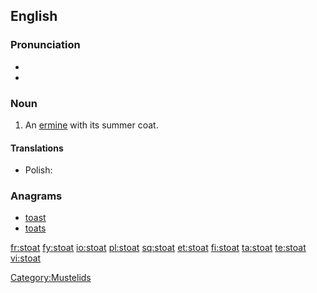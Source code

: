 ==English==
{{wikipedia}}
===Pronunciation===
* {{IPA|/ˈstəʊt/}}
* {{rhymes|əʊt}}

===Noun===
{{en-noun}}

# An [[ermine]] with its summer coat.


====Translations====
{{trans-top|that which amuses}}
* Polish: {{t|pl|gronostaj}}
{{trans-mid}}
{{trans-bottom}}

===Anagrams===
* [[toast#English|toast]]
* [[toats#English|toats]]


[[Category:Mustelids]]

[[fr:stoat]]
[[fy:stoat]]
[[io:stoat]]
[[pl:stoat]]
[[sq:stoat]]
[[et:stoat]]
[[fi:stoat]]
[[ta:stoat]]
[[te:stoat]]
[[vi:stoat]]